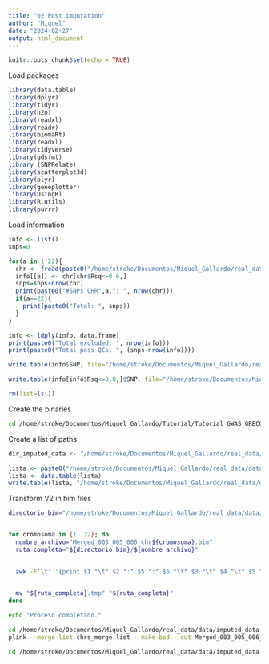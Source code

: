 ```yaml
---
title: "02.Post imputation"
author: "Miquel"
date: "2024-02-27"
output: html_document
---
```


```r
knitr::opts_chunk$set(echo = TRUE)
```

Load packages
```r
library(data.table)
library(dplyr)
library(tidyr)
library(h2o)
library(readxl)
library(readr)
library(biomaRt)
library(readxl)
library(tidyverse)
library(gdsfmt)
library (SNPRelate)
library(scatterplot3d)
library(plyr)
library(geneplotter)
library(UsingR)
library(R.utils)
library(purrr)
```

Load information
```r
info <- list()
snps=0

for(a in 1:22){
  chr <- fread(paste0("/home/stroke/Documentos/Miquel_Gallardo/real_data/data/imputed_data/chr", a,".info.gz"))
  info[[a]] <- chr[chr$Rsq<=0.6,]
  snps=snps+nrow(chr)
  print(paste0("#SNPs CHR",a,": ", nrow(chr)))
  if(a==22){
    print(paste0("Total: ", snps))
  }
}

info <- ldply(info, data.frame)
print(paste0("Total excluded: ", nrow(info)))
print(paste0("Total pass QCs: ", (snps-nrow(info))))

write.table(info$SNP, file="/home/stroke/Documentos/Miquel_Gallardo/real_data/data/imputed_data/lowinfo0.6.snp", col.names = F ,sep = "\t", row.names = F, quote = F)

write.table(info[info$Rsq<=0.8,]$SNP, file="/home/stroke/Documentos/Miquel_Gallardo/real_data/data/imputed_data/lowinfo0.8.snp", col.names = F ,sep = "\t", row.names = F, quote = F)

rm(list=ls())
```

Create the binaries 
```bash
cd /home/stroke/Documentos/Miquel_Gallardo/Tutorial/Tutorial_GWAS_GRECOS/imputation_results/grecos ; for i in $(seq 1 22); do plink2 --vcf chr${i}.dose.vcf.gz --exclude lowinfo0.6.snp --make-bed --out Merged_003_005_006_chr${i} --double-id ; done
```

Create a list of paths 
```r
dir_imputed_data <- "/home/stroke/Documentos/Miquel_Gallardo/real_data/data/imputed_data"

lista <- paste0("/home/stroke/Documentos/Miquel_Gallardo/real_data/data/imputed_data/Merged_003_005_006_chr",1:22)
lista <- data.table(lista)
write.table(lista, "/home/stroke/Documentos/Miquel_Gallardo/real_data/data/imputed_data/chrs_merge.list", col.names = F, row.names = F, quote = F, sep = "\t")
```

Transform V2 in bim files 
```bash
directorio_bim="/home/stroke/Documentos/Miquel_Gallardo/real_data/data/imputed_data"


for cromosoma in {1..22}; do
  nombre_archivo="Merged_003_005_006_chr${cromosoma}.bim"
  ruta_completa="${directorio_bim}/${nombre_archivo}"

  
  awk -F'\t' '{print $1 "\t" $2 ":" $5 ":" $6 "\t" $3 "\t" $4 "\t" $5 "\t" $6}' "${ruta_completa}" > "${ruta_completa}.tmp"

  
  mv "${ruta_completa}.tmp" "${ruta_completa}"
done

echo "Proceso completado."

```

```bash
cd /home/stroke/Documentos/Miquel_Gallardo/real_data/data/imputed_data
plink --merge-list chrs_merge.list --make-bed --out Merged_003_005_006_chrALL
```

```bash
cd /home/stroke/Documentos/Miquel_Gallardo/real_data/data/imputed_data ; plink --bfile Merged_003_005_006_chrALL --geno 0.05 --maf 0.01 --make-bed --out Merged_003_005_006_clean
```